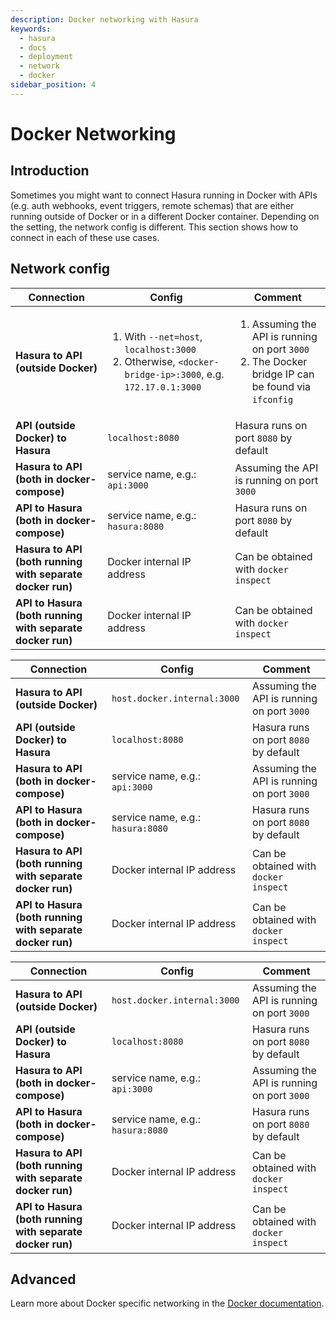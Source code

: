 ```yaml
---
description: Docker networking with Hasura
keywords:
  - hasura
  - docs
  - deployment
  - network
  - docker
sidebar_position: 4
---
```



# Docker Networking

## Introduction

Sometimes you might want to connect Hasura running in Docker with APIs
(e.g. auth webhooks, event triggers, remote schemas) that are either
running outside of Docker or in a different Docker container. Depending
on the setting, the network config is different. This section shows how
to connect in each of these use cases.

## Network config

<Tabs className="api-tabs">
<TabItem value="linux" label="Linux">

<table>
<thead>
<tr>
<th>Connection</th>
<th>Config</th>
<th>Comment</th>
</tr>
</thead>
<tbody>
<tr>
<td><strong>Hasura to API (outside Docker)</strong></td>
<td><ol type="1">
<li>With <code>--net=host</code>, <code>localhost:3000</code></li>
<li>Otherwise, <code>&lt;docker-bridge-ip&gt;:3000</code>, e.g. <code>172.17.0.1:3000</code></li>
</ol></td>
<td><ol type="1">
<li>Assuming the API is running on port <code>3000</code></li>
<li>The Docker bridge IP can be found via <code>ifconfig</code></li>
</ol></td>
</tr>
<tr>
<td><strong>API (outside Docker) to Hasura</strong></td>
<td><code>localhost:8080</code></td>
<td>Hasura runs on port <code>8080</code> by default</td>
</tr>
<tr>
<td><strong>Hasura to API (both in docker-compose)</strong></td>
<td>service name, e.g.: <code>api:3000</code></td>
<td>Assuming the API is running on port <code>3000</code></td>
</tr>
<tr>
<td><strong>API to Hasura (both in docker-compose)</strong></td>
<td>service name, e.g.: <code>hasura:8080</code></td>
<td>Hasura runs on port <code>8080</code> by default</td>
</tr>
<tr>
<td><strong>Hasura to API (both running with separate docker run)</strong></td>
<td>Docker internal IP address</td>
<td>Can be obtained with <code>docker inspect</code></td>
</tr>
<tr>
<td><strong>API to Hasura (both running with separate docker run)</strong></td>
<td>Docker internal IP address</td>
<td>Can be obtained with <code>docker inspect</code></td>
</tr>
</tbody>
</table>

</TabItem>
<TabItem value="mac" label="Mac">

| Connection                                                | Config                            | Comment                                    |
|-----------------------------------------------------------|-----------------------------------|--------------------------------------------|
| **Hasura to API (outside Docker)**                        | `host.docker.internal:3000`       | Assuming the API is running on port `3000` |
| **API (outside Docker) to Hasura**                        | `localhost:8080`                  | Hasura runs on port `8080` by default      |
| **Hasura to API (both in docker-compose)**                | service name, e.g.: `api:3000`    | Assuming the API is running on port `3000` |
| **API to Hasura (both in docker-compose)**                | service name, e.g.: `hasura:8080` | Hasura runs on port `8080` by default      |
| **Hasura to API (both running with separate docker run)** | Docker internal IP address        | Can be obtained with `docker inspect`      |
| **API to Hasura (both running with separate docker run)** | Docker internal IP address        | Can be obtained with `docker inspect`      |

</TabItem>
<TabItem value="windows" label="Windows">


| Connection                                                | Config                            | Comment                                    |
|-----------------------------------------------------------|-----------------------------------|--------------------------------------------|
| **Hasura to API (outside Docker)**                        | `host.docker.internal:3000`       | Assuming the API is running on port `3000` |
| **API (outside Docker) to Hasura**                        | `localhost:8080`                  | Hasura runs on port `8080` by default      |
| **Hasura to API (both in docker-compose)**                | service name, e.g.: `api:3000`    | Assuming the API is running on port `3000` |
| **API to Hasura (both in docker-compose)**                | service name, e.g.: `hasura:8080` | Hasura runs on port `8080` by default      |
| **Hasura to API (both running with separate docker run)** | Docker internal IP address        | Can be obtained with `docker inspect`      |
| **API to Hasura (both running with separate docker run)** | Docker internal IP address        | Can be obtained with `docker inspect`      |

</TabItem>
</Tabs>

## Advanced

Learn more about Docker specific networking in the [Docker documentation](https://docs.docker.com/network/).
